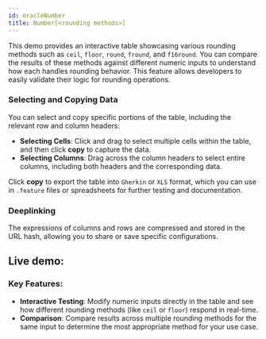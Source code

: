 ```yaml
---
id: oracleNumber
title: Number[<rounding methods>]
---
```



This demo provides an interactive table showcasing various rounding methods such as `ceil`, `floor`, `round`, `fround`, and `f16round`. You can compare the results of these methods against different numeric inputs to understand how each handles rounding behavior. This feature allows developers to easily validate their logic for rounding operations.

### Selecting and Copying Data

You can select and copy specific portions of the table, including the relevant row and column headers:

- **Selecting Cells**: Click and drag to select multiple cells within the table, and then click **copy** to capture the data.
- **Selecting Columns**: Drag across the column headers to select entire columns, including both headers and the corresponding data.

Click **copy** to export the table into `Gherkin` or `XLS` format, which you can use in `.feature` files or spreadsheets for further testing and documentation.

### Deeplinking

The expressions of columns and rows are compressed and stored in the URL hash, allowing you to share or save specific configurations.

## Live demo:

<TestOracleF16Round />

### Key Features:

- **Interactive Testing**: Modify numeric inputs directly in the table and see how different rounding methods (like `ceil` or `floor`) respond in real-time.
- **Comparison**: Compare results across multiple rounding methods for the same input to determine the most appropriate method for your use case.
